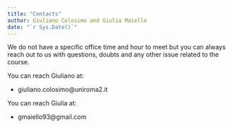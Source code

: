 ```yaml
---
title: "Contacts"
author: Giuliano Colosimo and Giulia Maiello
date: "`r Sys.Date()`"
---
```


We do not have a specific office time and hour to meet but you can always reach out to us with questions, doubts and any other issue related to the course.

You can reach Giuliano at:

-   giuliano.colosimo\@uniroma2.it

You can reach Giulia at:

-   gmaiello93\@gmail.com
